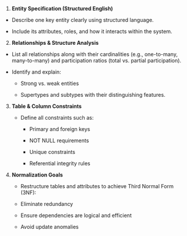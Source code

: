 1. **Entity Specification (Structured English)**

  - Describe one key entity clearly using structured language.

  - Include its attributes, roles, and how it interacts within the system.

2. **Relationships & Structure Analysis**

  - List all relationships along with their cardinalities (e.g., one-to-many, many-to-many) and participation ratios (total vs. partial participation).

  - Identify and explain:

      - Strong vs. weak entities

      - Supertypes and subtypes with their distinguishing features.

3. **Table & Column Constraints**

    - Define all constraints such as:

        - Primary and foreign keys

        - NOT NULL requirements

        - Unique constraints

        - Referential integrity rules

4. **Normalization Goals**

    - Restructure tables and attributes to achieve Third Normal Form (3NF):

    - Eliminate redundancy

    - Ensure dependencies are logical and efficient

    - Avoid update anomalies
